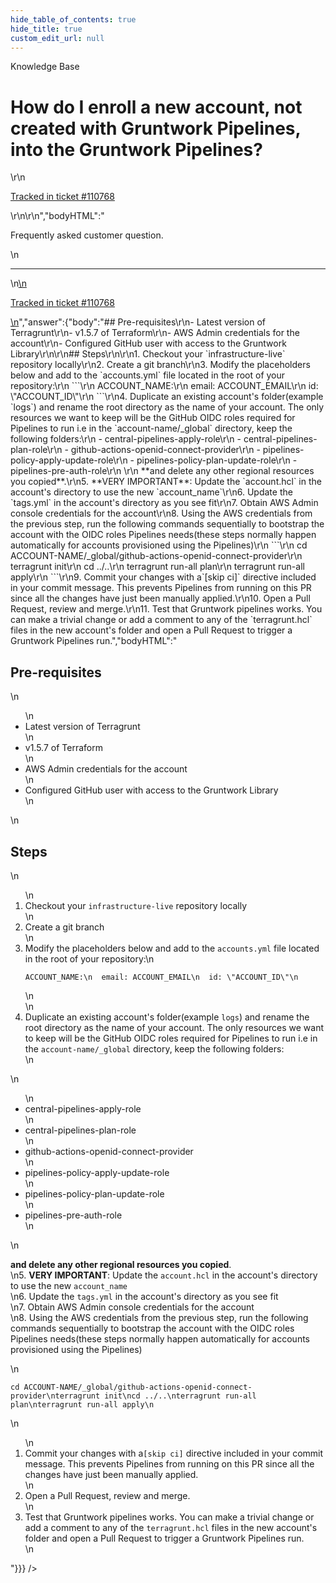 ```yaml
---
hide_table_of_contents: true
hide_title: true
custom_edit_url: null
---
```



<head>
  <link rel="canonical" href="https://github.com/gruntwork-io/knowledge-base/discussions/803" />
</head>

<CenterLayout>
<span className="searchCategory">Knowledge Base</span>
<h1>How do I enroll a new account, not created with Gruntwork Pipelines, into the Gruntwork Pipelines?</h1>
<GitHub discussion={{"id":"D_kwDOF8slf84AXuSq","number":803,"author":{"login":"oredavids"},"title":"How do I enroll a new account, not created with Gruntwork Pipelines, into the Gruntwork Pipelines?","body":"\r\nFrequently asked customer question.\r\n\r\n---\r\n\r\n<ins datetime=\"2024-02-14T19:07:19Z\">\r\n  <p><a href=\"https://support.gruntwork.io/hc/requests/110768\">Tracked in ticket #110768</a></p>\r\n</ins>\r\n","bodyHTML":"<p dir=\"auto\">Frequently asked customer question.</p>\n<hr>\n<ins datetime=\"2024-02-14T19:07:19Z\">\n  <p dir=\"auto\"><a href=\"https://support.gruntwork.io/hc/requests/110768\" rel=\"nofollow\">Tracked in ticket #110768</a></p>\n</ins>","answer":{"body":"## Pre-requisites\r\n- Latest version of Terragrunt\r\n- v1.5.7 of Terraform\r\n- AWS Admin credentials for the account\r\n- Configured GitHub user with access to the Gruntwork Library\r\n\r\n## Steps\r\n\r\n1. Checkout your `infrastructure-live` repository locally\r\n2. Create a git branch\r\n3. Modify the placeholders below and add to the `accounts.yml` file located in the root of your repository:\r\n    ```\r\n    ACCOUNT_NAME:\r\n      email: ACCOUNT_EMAIL\r\n      id: \"ACCOUNT_ID\"\r\n    ```\r\n4. Duplicate an existing account's folder(example `logs`) and rename the root directory as the name of your account. The only resources we want to keep will be the GitHub OIDC roles required for Pipelines to run i.e in the `account-name/_global` directory, keep the following folders:\r\n  - central-pipelines-apply-role\r\n  - central-pipelines-plan-role\r\n  - github-actions-openid-connect-provider\r\n  - pipelines-policy-apply-update-role\r\n  - pipelines-policy-plan-update-role\r\n  - pipelines-pre-auth-role\r\n  \r\n  **and delete any other regional resources you copied**.\r\n5. **VERY IMPORTANT**: Update the `account.hcl` in the account's directory to use the new `account_name`\r\n6. Update the `tags.yml` in the account's directory as you see fit\r\n7. Obtain AWS Admin console credentials for the account\r\n8. Using the AWS credentials from the previous step, run the following commands sequentially to bootstrap the account with the OIDC roles Pipelines needs(these steps normally happen automatically for accounts provisioned using the Pipelines)\r\n   ```\r\n   cd ACCOUNT-NAME/_global/github-actions-openid-connect-provider\r\n   terragrunt init\r\n   cd ../..\r\n   terragrunt run-all plan\r\n   terragrunt run-all apply\r\n   ```\r\n9. Commit your changes with a`[skip ci]` directive included in your commit message. This prevents Pipelines from running on this PR since all the changes have just been manually applied.\r\n10. Open a Pull Request, review and merge.\r\n11. Test that Gruntwork pipelines works. You can make a trivial change or add a comment to any of the `terragrunt.hcl` files in the new account's folder and open a Pull Request to trigger a Gruntwork Pipelines run.","bodyHTML":"<h2 dir=\"auto\">Pre-requisites</h2>\n<ul dir=\"auto\">\n<li>Latest version of Terragrunt</li>\n<li>v1.5.7 of Terraform</li>\n<li>AWS Admin credentials for the account</li>\n<li>Configured GitHub user with access to the Gruntwork Library</li>\n</ul>\n<h2 dir=\"auto\">Steps</h2>\n<ol dir=\"auto\">\n<li>Checkout your <code class=\"notranslate\">infrastructure-live</code> repository locally</li>\n<li>Create a git branch</li>\n<li>Modify the placeholders below and add to the <code class=\"notranslate\">accounts.yml</code> file located in the root of your repository:\n<div class=\"snippet-clipboard-content notranslate position-relative overflow-auto\" data-snippet-clipboard-copy-content=\"ACCOUNT_NAME:\n  email: ACCOUNT_EMAIL\n  id: &quot;ACCOUNT_ID&quot;\"><pre class=\"notranslate\"><code class=\"notranslate\">ACCOUNT_NAME:\n  email: ACCOUNT_EMAIL\n  id: \"ACCOUNT_ID\"\n</code></pre></div>\n</li>\n<li>Duplicate an existing account's folder(example <code class=\"notranslate\">logs</code>) and rename the root directory as the name of your account. The only resources we want to keep will be the GitHub OIDC roles required for Pipelines to run i.e in the <code class=\"notranslate\">account-name/_global</code> directory, keep the following folders:</li>\n</ol>\n<ul dir=\"auto\">\n<li>central-pipelines-apply-role</li>\n<li>central-pipelines-plan-role</li>\n<li>github-actions-openid-connect-provider</li>\n<li>pipelines-policy-apply-update-role</li>\n<li>pipelines-policy-plan-update-role</li>\n<li>pipelines-pre-auth-role</li>\n</ul>\n<p dir=\"auto\"><strong>and delete any other regional resources you copied</strong>.<br>\n5. <strong>VERY IMPORTANT</strong>: Update the <code class=\"notranslate\">account.hcl</code> in the account's directory to use the new <code class=\"notranslate\">account_name</code><br>\n6. Update the <code class=\"notranslate\">tags.yml</code> in the account's directory as you see fit<br>\n7. Obtain AWS Admin console credentials for the account<br>\n8. Using the AWS credentials from the previous step, run the following commands sequentially to bootstrap the account with the OIDC roles Pipelines needs(these steps normally happen automatically for accounts provisioned using the Pipelines)</p>\n<div class=\"snippet-clipboard-content notranslate position-relative overflow-auto\" data-snippet-clipboard-copy-content=\"cd ACCOUNT-NAME/_global/github-actions-openid-connect-provider\nterragrunt init\ncd ../..\nterragrunt run-all plan\nterragrunt run-all apply\"><pre class=\"notranslate\"><code class=\"notranslate\">cd ACCOUNT-NAME/_global/github-actions-openid-connect-provider\nterragrunt init\ncd ../..\nterragrunt run-all plan\nterragrunt run-all apply\n</code></pre></div>\n<ol start=\"9\" dir=\"auto\">\n<li>Commit your changes with a<code class=\"notranslate\">[skip ci]</code> directive included in your commit message. This prevents Pipelines from running on this PR since all the changes have just been manually applied.</li>\n<li>Open a Pull Request, review and merge.</li>\n<li>Test that Gruntwork pipelines works. You can make a trivial change or add a comment to any of the <code class=\"notranslate\">terragrunt.hcl</code> files in the new account's folder and open a Pull Request to trigger a Gruntwork Pipelines run.</li>\n</ol>"}}} />

</CenterLayout>
  

<!-- ##DOCS-SOURCER-START
{
  "sourcePlugin": "github-discussions",
  "hash": "98ee7354a42d704a52d965ed05cdfb19"
}
##DOCS-SOURCER-END -->
